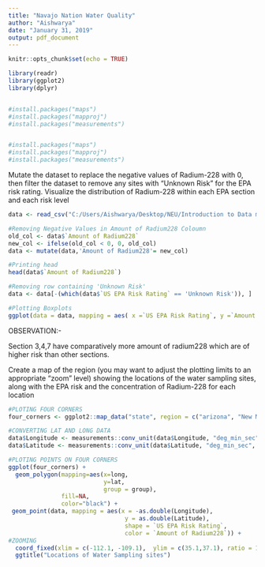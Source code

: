 ---
title: "Navajo Nation Water Quality"
author: "Aishwarya"
date: "January 31, 2019"
output: pdf_document
---

```{r setup, include=FALSE}
knitr::opts_chunk$set(echo = TRUE)

library(readr)
library(ggplot2)
library(dplyr)


#install.packages("maps")
#install.packages("mapproj")
#install.packages("measurements")



```

```{r}

#install.packages("maps")
#install.packages("mapproj")
#install.packages("measurements")
```

Mutate the dataset to replace the negative values of Radium-228 with 0, then filter the dataset to remove
any sites with “Unknown Risk” for the EPA risk rating.
Visualize the distribution of Radium-228 within each EPA section and each risk level

```{r, echo=TRUE, warning = FALSE}


data <- read_csv("C:/Users/Aishwarya/Desktop/NEU/Introduction to Data management/hw2/NavajoWater.csv" )

```

```{r, echo=TRUE, warning = FALSE}


#Removing Negative Values in Amount of Radium228 Coloumn
old_col <- data$`Amount of Radium228`
new_col <- ifelse(old_col < 0, 0, old_col)
data <- mutate(data,'Amount of Radium228'= new_col)

#Printing head
head(data$`Amount of Radium228`)

#Removing row containing 'Unknown Risk'
data <- data[-(which(data$`US EPA Risk Rating` == 'Unknown Risk')), ]

#Plotting Boxplots
ggplot(data = data, mapping = aes( x =`US EPA Risk Rating`, y =`Amount of Radium228`)) + geom_boxplot() + facet_wrap(~`Which EPA Section is This From?`)

```

OBSERVATION:-

Section 3,4,7 have comparatively more amount of radium228 which are of higher risk than other sections.



Create a map of the region (you may want to adjust the plotting limits to an appropriate “zoom” level) showing
the locations of the water sampling sites, along with the EPA risk and the concentration of Radium-228 for each location
```{r cars, echo=TRUE, warning = FALSE}

#PLOTING FOUR CORNERS
four_corners <- ggplot2::map_data("state", region = c("arizona", "New Mexico", "Utah", "Colorado"))

#CONVERTING LAT AND LONG DATA
data$Longitude <- measurements::conv_unit(data$Longitude, "deg_min_sec", "dec_deg")
data$Latitude <- measurements::conv_unit(data$Latitude, "deg_min_sec", "dec_deg")

#PLOTING POINTS ON FOUR CORNERS
ggplot(four_corners) +
  geom_polygon(mapping=aes(x=long,
                           y=lat,
                           group = group),
               fill=NA,
               color="black") +
 geom_point(data, mapping = aes(x = -as.double(Longitude), 
                                 y = as.double(Latitude),
                                 shape = `US EPA Risk Rating`,
                                 color = `Amount of Radium228`)) +
#ZOOMING  
  coord_fixed(xlim = c(-112.1, -109.1),  ylim = c(35.1,37.1), ratio = 1.3) +
  ggtitle("Locations of Water Sampling sites")



```

